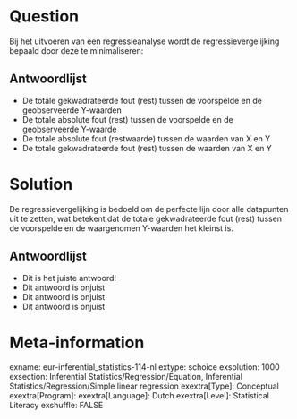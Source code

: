 Question
========
Bij het uitvoeren van een regressieanalyse wordt de regressievergelijking bepaald door deze te minimaliseren:

Antwoordlijst
----------
* De totale gekwadrateerde fout (rest) tussen de voorspelde en de geobserveerde Y-waarden
* De totale absolute fout (rest) tussen de voorspelde en de geobserveerde Y-waarde
* De totale absolute fout (restwaarde) tussen de waarden van X en Y
* De totale gekwadrateerde fout (rest) tussen de waarden van X en Y


Solution
========
De regressievergelijking is bedoeld om de perfecte lijn door alle datapunten uit te zetten, wat betekent dat de totale gekwadrateerde fout (rest) tussen de voorspelde en de waargenomen Y-waarden het kleinst is.

Antwoordlijst
----------
* Dit is het juiste antwoord!
* Dit antwoord is onjuist
* Dit antwoord is onjuist
* Dit antwoord is onjuist

Meta-information
================
exname: eur-inferential_statistics-114-nl
extype: schoice
exsolution: 1000
exsection: Inferential Statistics/Regression/Equation, Inferential Statistics/Regression/Simple linear regression
exextra[Type]: Conceptual
exextra[Program]: 
exextra[Language]: Dutch
exextra[Level]: Statistical Literacy
exshuffle: FALSE
